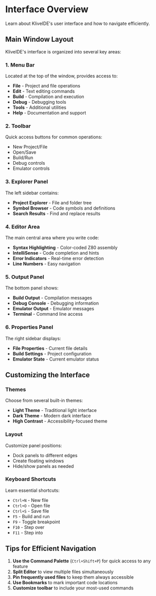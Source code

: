 # Interface Overview

Learn about KliveIDE's user interface and how to navigate efficiently.

## Main Window Layout

KliveIDE's interface is organized into several key areas:

### 1. Menu Bar
Located at the top of the window, provides access to:
- **File** - Project and file operations
- **Edit** - Text editing commands
- **Build** - Compilation and execution
- **Debug** - Debugging tools
- **Tools** - Additional utilities
- **Help** - Documentation and support

### 2. Toolbar
Quick access buttons for common operations:
- New Project/File
- Open/Save
- Build/Run
- Debug controls
- Emulator controls

### 3. Explorer Panel
The left sidebar contains:
- **Project Explorer** - File and folder tree
- **Symbol Browser** - Code symbols and definitions
- **Search Results** - Find and replace results

### 4. Editor Area
The main central area where you write code:
- **Syntax Highlighting** - Color-coded Z80 assembly
- **IntelliSense** - Code completion and hints
- **Error Indicators** - Real-time error detection
- **Line Numbers** - Easy navigation

### 5. Output Panel
The bottom panel shows:
- **Build Output** - Compilation messages
- **Debug Console** - Debugging information
- **Emulator Output** - Emulator messages
- **Terminal** - Command line access

### 6. Properties Panel
The right sidebar displays:
- **File Properties** - Current file details
- **Build Settings** - Project configuration
- **Emulator State** - Current emulator status

## Customizing the Interface

### Themes
Choose from several built-in themes:
- **Light Theme** - Traditional light interface
- **Dark Theme** - Modern dark interface
- **High Contrast** - Accessibility-focused theme

### Layout
Customize panel positions:
- Dock panels to different edges
- Create floating windows
- Hide/show panels as needed

### Keyboard Shortcuts
Learn essential shortcuts:
- `Ctrl+N` - New file
- `Ctrl+O` - Open file
- `Ctrl+S` - Save file
- `F5` - Build and run
- `F9` - Toggle breakpoint
- `F10` - Step over
- `F11` - Step into

## Tips for Efficient Navigation

1. **Use the Command Palette** (`Ctrl+Shift+P`) for quick access to any feature
2. **Split Editor** to view multiple files simultaneously
3. **Pin frequently used files** to keep them always accessible
4. **Use Bookmarks** to mark important code locations
5. **Customize toolbar** to include your most-used commands
